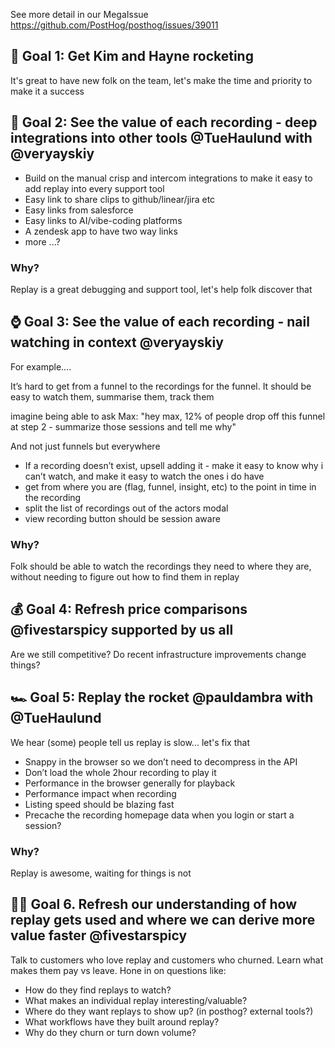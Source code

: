 See more detail in our MegaIssue https://github.com/PostHog/posthog/issues/39011

## 🚀 Goal 1: Get Kim and Hayne rocketing

It's great to have new folk on the team, let's make the time and priority to make it a success

## 👀 Goal 2: See the value of each recording - deep integrations into other tools @TueHaulund with @veryayskiy

* Build on the manual crisp and intercom integrations to make it easy to add replay into every support tool
* Easy link to share clips to github/linear/jira etc
* Easy links from salesforce
* Easy links to AI/vibe-coding platforms
* A zendesk app to have two way links
* more ...?

### Why?

Replay is a great debugging and support tool, let's help folk discover that

## ⌚ Goal 3: See the value of each recording - nail watching in context @veryayskiy

For example....

It’s hard to get from a funnel to the recordings for the funnel. It should be easy to watch them, summarise them, track them

imagine being able to ask Max: "hey max, 12% of people drop off this funnel at step 2 - summarize those sessions and tell me why"

And not just funnels but everywhere

* If a recording doesn’t exist, upsell adding it - make it easy to know why i can’t watch, and make it easy to watch the ones i do have
* get from where you are (flag, funnel, insight, etc) to the point in time in the recording
* split the list of recordings out of the actors modal
* view recording button should be session aware

### Why?

Folk should be able to watch the recordings they need to where they are, without needing to figure out how to find them in replay

## 💰 Goal 4: Refresh price comparisons @fivestarspicy supported by us all

Are we still competitive? Do recent infrastructure improvements change things?

## 🏎️ Goal 5: Replay the rocket @pauldambra with @TueHaulund

We hear (some) people tell us replay is slow... let's fix that

* Snappy in the browser so we don’t need to decompress in the API
* Don’t load the whole 2hour recording to play it
* Performance in the browser generally for playback
* Performance impact when recording
* Listing speed should be blazing fast
* Precache the recording homepage data when you login or start a session?

### Why?

Replay is awesome, waiting for things is not

## 👨‍🔬 Goal 6. Refresh our understanding of how replay gets used and where we can derive more value faster @fivestarspicy 

Talk to customers who love replay and customers who churned. Learn what makes them pay vs leave. Hone in on questions like:
- How do they find replays to watch?
- What makes an individual replay interesting/valuable?
- Where do they want replays to show up? (in posthog? external tools?)
- What workflows have they built around replay?
- Why do they churn or turn down volume?


